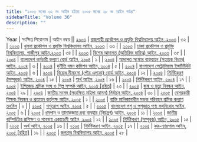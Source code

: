 ```yaml
---
title: "২০০৩ সনের ৩২ নং আইন হইতে ২০০৫ সনের ২৮ নং আইন পর্যন্ত"
sidebarTitle: "Volume 36"
description: ""
---
```


Year | সংক্ষিপ্ত শিরোনাম | আইন নম্বর || [২০০৩](/act-908.html) | [রাজশাহী প্রকৌশল ও প্রযুক্তি বিশ্ববিদ্যালয় আইন, ২০০৩](/act-908.html) | ৩২ |
| [২০০৩](/act-909.html) | [খুলনা প্রকৌশল ও প্রযুক্তি বিশ্ববিদ্যালয় আইন, ২০০৩](/act-909.html) | ৩৩ |
| [২০০৩](/act-910.html) | [ঢাকা প্রকৌশল ও প্রযুক্তি বিশ্ববিদ্যালয়, গাজীপুর আইন,২০০৩](/act-910.html) | ৩৪ |
| [২০০৩](/act-911.html) | [বিশেষ আদালত (অতিরিক্ত দায়িত্ব) আইন, ২০০৩](/act-911.html) | ৩৫ |
| [২০০৪](/act-912.html) | [বাংলাদেশ কর্মচারী কল্যাণ বোর্ড আইন, ২০০৪](/act-912.html) | ১ |
| [২০০৪](/act-913.html) | [আদালত সংস্কার বাস্তবায়ন (সহায়ক বিধান) আইন, ২০০৪](/act-913.html) | ৩ |
| [২০০৪](/act-914.html) | [দুর্নীতি দমন কমিশন আইন, ২০০৪](/act-914.html) | ৫ |
| [২০০৪](/act-915.html) | [বাংলাদেশ পেট্রোলিয়াম ইন্সটিটিউট আইন, ২০০৪](/act-915.html) | ৬ |
| [২০০৪](/act-916.html) | [বিরোধ মীমাংসা (পৌর এলাকা) বোর্ড আইন, ২০০৪](/act-916.html) | ১২ |
| [২০০৪](/act-917.html) | [নির্দিষ্টকরণ (সম্পূরক) আইন, ২০০৪](/act-917.html) | ১৫ |
| [২০০৪](/act-918.html) | [অর্থ আইন, ২০০৪](/act-918.html) | ১৬ |
| [২০০৪](/act-919.html) | [নির্দিষ্টকরণ আইন, ২০০৪](/act-919.html) | ১৭ |
| [২০০৪](/act-920.html) | [ইপিজেড শ্রমিক সংঘ ও শিল্প সম্পর্ক আইন, ২০০৪ [রহিত]](/act-920.html) | ২৩ |
| [২০০৪](/act-921.html) | [জন্ম ও মৃত্যু নিবন্ধন আইন, ২০০৪](/act-921.html) | ২৯ |
| [২০০৪](/act-922.html) | [জাতীয় সংসদ (সংরক্ষিত মহিলা আসন) নির্বাচন আইন, ২০০৪](/act-922.html) | ৩০ |
| [২০০৫](/act-923.html) | [বেসরকারী শিক্ষক নিবন্ধন ও প্রত্যয়ন কর্তৃপক্ষ আইন, ২০০৫](/act-923.html) | ১ |
| [২০০৫](/act-924.html) | [ব্যক্তি মালিকানাধীন সড়ক পরিবহন শ্রমিক কল্যাণ তহবিল](/act-924.html) | ২ |
| [২০০৫](/act-925.html) | [পশুরোগ আইন, ২০০৫](/act-925.html) | ৫ |
| [২০০৫](/act-926.html) | [বাংলাদেশ পশু ও পশুজাত পণ্য সঙ্গনিরোধ আইন, ২০০৫](/act-926.html) | ৬ |
| [২০০৫](/act-927.html) | [ধূমপান ও তামাকজাত দ্রব্য ব্যবহার (নিয়ন্ত্রণ) আইন, ২০০৫](/act-927.html) | ১১ |
| [২০০৫](/act-928.html) | [জাতীয় কম্পিউটার প্রশিক্ষণ ও গবেষণা একাডেমী আইন, ২০০৫](/act-928.html) | ১২ |
| [২০০৫](/act-929.html) | [নির্দিষ্টকরণ (সম্পূরক) আইন, ২০০৫](/act-929.html) | ১৫ |
| [২০০৫](/act-930.html) | [অর্থ আইন, ২০০৫](/act-930.html) | ১৬ |
| [২০০৫](/act-931.html) | [নির্দিষ্টকরণ আইন, ২০০৫](/act-931.html) | ১৭ |
| [২০০৫](/act-932.html) | [কর-ন্যায়পাল আইন, ২০০৫ [রহিত]](/act-932.html) | ১৯ |
| [২০০৫](/act-933.html) | [জগন্নাথ বিশ্ববিদ্যালয় আইন, ২০০৫](/act-933.html) | ২৮ |
